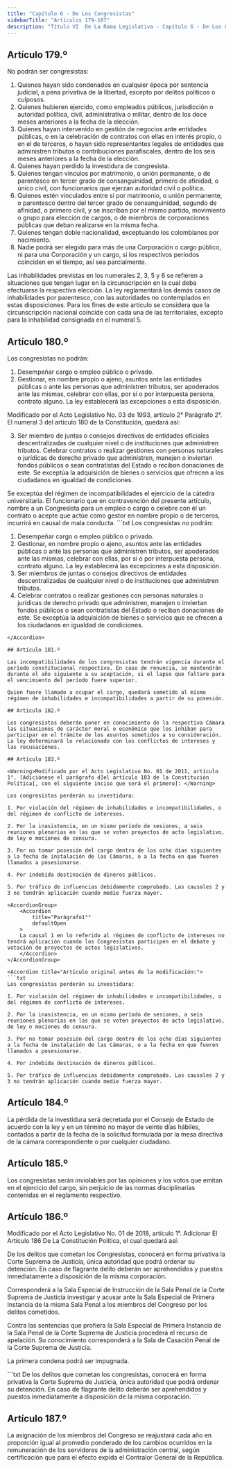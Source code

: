 ```yaml
---
title: "Capítulo 6 - De Los Congresistas"
sidebarTitle: "Artículos 179-187"
description: "Título VI  De La Rama Legislativa - Capítulo 6 - De Los Congresistas"
---
```


## Artículo 179.º

No podrán ser congresistas:
1. Quienes hayan sido condenados en cualquier época por sentencia judicial, a pena privativa de la libertad, excepto por delitos políticos o culposos.
2. Quienes hubieren ejercido, como empleados públicos, jurisdicción o autoridad política, civil, administrativa o militar, dentro de los doce meses anteriores a la fecha de la elección.
3. Quienes hayan intervenido en gestión de negocios ante entidades públicas, o en la celebración de contratos con ellas en interés propio, o en el de terceros, o hayan sido representantes legales de entidades que administren tributos o contribuciones parafiscales, dentro de los seis meses anteriores a la fecha de la elección.
4. Quienes hayan perdido la investidura de congresista.
5. Quienes tengan vínculos por matrimonio, o unión permanente, o de parentesco en tercer grado de consanguinidad, primero de afinidad, o único civil, con funcionarios que ejerzan autoridad civil o política.
6. Quienes estén vinculados entre sí por matrimonio, o unión permanente, o parentesco dentro del tercer grado de consanguinidad, segundo de afinidad, o primero civil, y se inscriban por el mismo partido, movimiento o grupo para elección de cargos, o de miembros de corporaciones públicas que deban realizarse en la misma fecha.
7. Quienes tengan doble nacionalidad, exceptuando los colombianos por nacimiento.
8. Nadie podrá ser elegido para más de una Corporación o cargo público, ni para una Corporación y un cargo, si los respectivos períodos coinciden en el tiempo, así sea parcialmente.

Las inhabilidades previstas en los numerales 2, 3, 5 y 6 se refieren a situaciones que tengan lugar en la circunscripción en la cual deba efectuarse la respectiva elección. La ley reglamentará los demás casos de inhabilidades por parentesco, con las autoridades no contemplados en estas disposiciones. Para los fines de este artículo se considera que la circunscripción nacional coincide con cada una de las territoriales, excepto para la inhabilidad consignada en el numeral 5.

## Artículo 180.º

Los congresistas no podrán:
1. Desempeñar cargo o empleo público o privado.
2. Gestionar, en nombre propio o ajeno, asuntos ante las entidades públicas o ante las personas que administren tributos, ser apoderados ante las mismas, celebrar con ellas, por sí o por interpuesta persona, contrato alguno. La ley establecerá las excepciones a esta disposición.

<Warning>Modificado por el Acto Legislativo No. 03 de 1993, artículo 2° Parágrafo 2°. El numeral 3 del artículo 180 de la Constitución, quedará así: </Warning>

3. Ser miembro de juntas o consejos directivos de entidades oficiales descentralizadas de cualquier nivel o de instituciones que administren tributos. Celebrar contratos o realizar gestiones con personas naturales o jurídicas de derecho privado que administren, manejen o inviertan fondos públicos o sean contratistas del Estado o reciban donaciones de este. Se exceptúa la adquisición de bienes o servicios que ofrecen a los ciudadanos en igualdad de condiciones.

<AccordionGroup>
    <Accordion
        title="Parágrafo 1°"
        defaultOpen
    >
         Se exceptúa del régimen de incompatibilidades el ejercicio de la cátedra universitaria.
    </Accordion>
    <Accordion
        title="Parágrafo 2°"
        defaultOpen
    >
    El funcionario que en contravención del presente artículo, nombre a un Congresista para un empleo o cargo o celebre con él un contrato o acepte que actúe como gestor en nombre propio o de terceros, incurrirá en causal de mala conducta.
    </Accordion>
</AccordionGroup>


<Accordion title="Artículo original antes de la modificación:">
```txt
Los congresistas no podrán:

1. Desempeñar cargo o empleo público o privado.
2. Gestionar, en nombre propio o ajeno, asuntos ante las entidades públicas o 
ante las personas que administren tributos, ser apoderados ante las mismas, 
celebrar con ellas, por sí o por interpuesta persona, contrato alguno. La ley 
establecerá las excepciones a esta disposición.
3. Ser miembros de juntas o consejos directivos de entidades descentralizadas 
de cualquier nivel o de instituciones que administren tributos.
4. Celebrar contratos o realizar gestiones con personas naturales o jurídicas 
de derecho privado que administren, manejen o inviertan fondos públicos o sean 
contratistas del Estado o reciban donaciones de este. Se exceptúa la 
adquisición de bienes o servicios que se ofrecen a los ciudadanos en igualdad 
de condiciones.
```
</Accordion>

## Artículo 181.º

Las incompatibilidades de los congresistas tendrán vigencia durante el período constitucional respectivo. En caso de renuncia, se mantendrán durante el año siguiente a su aceptación, si el lapso que faltare para el vencimiento del período fuere superior.

Quien fuere llamado a ocupar el cargo, quedará sometido al mismo régimen de inhabilidades e incompatibilidades a partir de su posesión.

## Artículo 182.º

Los congresistas deberán poner en conocimiento de la respectiva Cámara las situaciones de carácter moral o económico que los inhiban para participar en el trámite de los asuntos sometidos a su consideración. La ley determinará lo relacionado con los conflictos de intereses y las recusaciones.

## Artículo 183.º

<Warning>Modificado por el Acto Legislativo No. 01 de 2011, artículo 1°. [Adiciónese el parágrafo d]el artículo 183 de la Constitución Política[, con el siguiente inciso que será el primero]: </Warning>

Los congresistas perderán su investidura:

1. Por violación del régimen de inhabilidades e incompatibilidades, o del régimen de conflicto de intereses.

2. Por la inasistencia, en un mismo período de sesiones, a seis reuniones plenarias en las que se voten proyectos de acto legislativo, de ley o mociones de censura.

3. Por no tomar posesión del cargo dentro de los ocho días siguientes a la fecha de instalación de las Cámaras, o a la fecha en que fueren llamados a posesionarse.

4. Por indebida destinación de dineros públicos.

5. Por tráfico de influencias debidamente comprobado. Las causales 2 y 3 no tendrán aplicación cuando medie fuerza mayor.

<AccordionGroup>
    <Accordion
        title="Parágrafo1°"
        defaultOpen
    >
    La causal 1 en lo referido al régimen de conflicto de intereses no tendrá aplicación cuando los Congresistas participen en el debate y votación de proyectos de actos legislativos. 
    </Accordion>
</AccordionGroup>

<Accordion title="Artículo original antes de la modificación:">
```txt
Los congresistas perderán su investidura:

1. Por violación del régimen de inhabilidades e incompatibilidades, o del régimen de conflicto de intereses.

2. Por la inasistencia, en un mismo período de sesiones, a seis reuniones plenarias en las que se voten proyectos de acto legislativo, de ley o mociones de censura.

3. Por no tomar posesión del cargo dentro de los ocho días siguientes a la fecha de instalación de las Cámaras, o a la fecha en que fueren llamados a posesionarse.

4. Por indebida destinación de dineros públicos.

5. Por tráfico de influencias debidamente comprobado. Las causales 2 y 3 no tendrán aplicación cuando medie fuerza mayor.
```
</Accordion>

## Artículo 184.º

La pérdida de la investidura será decretada por el Consejo de Estado de acuerdo con la ley y en un término no mayor de veinte días hábiles, contados a partir de la fecha de la solicitud formulada por la mesa directiva de la cámara correspondiente o por cualquier ciudadano.

## Artículo 185.º

Los congresistas serán inviolables por las opiniones y los votos que emitan en el ejercicio del cargo, sin perjuicio de las normas disciplinarias contenidas en el reglamento respectivo.

## Artículo 186.º

<Warning>Modificado por el Acto Legislativo No. 01 de 2018, artículo 1°. Adicionar El Artículo 186 De La Constitución Política, el cual quedará así: </Warning>

De los delitos que cometan los Congresistas, conocerá en forma privativa la Corte Suprema de Justicia, única autoridad que podrá ordenar su detención. En caso de flagrante delito deberán ser aprehendidos y puestos inmediatamente a disposición de la misma corporación. 

Corresponderá a la Sala Especial de Instrucción de la Sala Penal de la Corte Suprema de Justicia investigar y acusar ante la Sala Especial de Primera Instancia de la misma Sala Penal a los miembros del Congreso por los delitos cometidos. 

Contra las sentencias que profiera la Sala Especial de Primera Instancia de la Sala Penal de la Corte Suprema de Justicia procederá el recurso de apelación. Su conocimiento corresponderá a la Sala de Casación Penal de la Corte Suprema de Justicia. 

La primera condena podrá ser impugnada. 

<Accordion title="Artículo original antes de la modificación:">
```txt
De los delitos que cometan los congresistas, conocerá en forma privativa la Corte Suprema de Justicia, única autoridad que podrá ordenar su detención. En caso de flagrante delito deberán ser aprehendidos y puestos inmediatamente a disposición de la misma corporación.
```
</Accordion>

## Artículo 187.º

La asignación de los miembros del Congreso se reajustará cada año en proporción igual al promedio ponderado de los cambios ocurridos en la remuneración de los servidores de la administración central, según certificación que para el efecto expida el Contralor General de la República.
